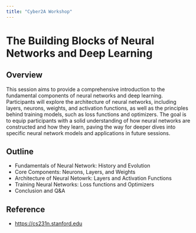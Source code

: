 ```yaml
---
title: "Cyber2A Workshop"
---
```


#  The Building Blocks of Neural Networks and Deep Learning

## Overview
This session aims to provide a comprehensive introduction to the fundamental components of neural networks and deep learning. Participants will explore the architecture of neural networks, including layers, neurons, weights, and activation functions, as well as the principles behind training models, such as loss functions and optimizers. The goal is to equip participants with a solid understanding of how neural networks are constructed and how they learn, paving the way for deeper dives into specific neural network models and applications in future sessions.

## Outline
* Fundamentals of Neural Network: History and Evolution 
* Core Components: Neurons, Layers, and Weights
* Architecture of Neural Netowrk: Layers and Activation Functions
* Training Neural Networks: Loss functions and Optimizers
* Conclusion and Q&A

## Reference
* [https://cs231n.stanford.edu](https://cs231n.stanford.edu)

